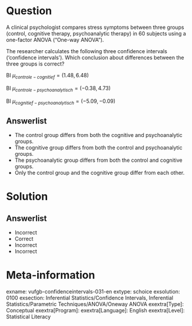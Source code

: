 Question
========

A clinical psychologist compares stress symptoms between three groups (control, cognitive therapy, psychoanalytic therapy) in 60 subjects using a one-factor ANOVA ("One-way ANOVA").

The researcher calculates the following three confidence intervals ('confidence intervals'). Which conclusion about differences between the three groups is correct?

BI $\mu_{controle-cognitief} = (1.48, 6.48)$

BI $\mu_{controle-psychoanalytisch} = (-0.38, 4.73)$

BI $\mu_{cognitief-psychoanalytisch} = (-5.09, -0.09)$

Answerlist
----------
* The control group differs from both the cognitive and psychoanalytic groups.
* The cognitive group differs from both the control and psychoanalytic groups.
* The psychoanalytic group differs from both the control and cognitive groups.
* Only the control group and the cognitive group differ from each other.


Solution
========

Answerlist
----------
* Incorrect
* Correct
* Incorrect
* Incorrect

Meta-information
================
exname: vufgb-confidenceintervals-031-en
extype: schoice
exsolution: 0100
exsection: Inferential Statistics/Confidence Intervals, Inferential Statistics/Parametric Techniques/ANOVA/Oneway ANOVA
exextra[Type]: Conceptual
exextra[Program]: 
exextra[Language]: English
exextra[Level]: Statistical Literacy
